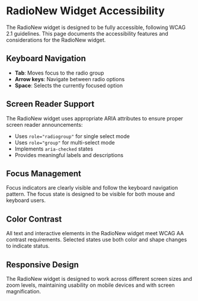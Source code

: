 
<Meta title="Widgets/RadioNew/Accessibility" />

# RadioNew Widget Accessibility

The RadioNew widget is designed to be fully accessible, following WCAG 2.1 guidelines. This page documents the accessibility features and considerations for the RadioNew widget.

## Keyboard Navigation

- **Tab**: Moves focus to the radio group
- **Arrow keys**: Navigate between radio options
- **Space**: Selects the currently focused option

## Screen Reader Support

The RadioNew widget uses appropriate ARIA attributes to ensure proper screen reader announcements:

- Uses `role="radiogroup"` for single select mode
- Uses `role="group"` for multi-select mode
- Implements `aria-checked` states
- Provides meaningful labels and descriptions

## Focus Management

Focus indicators are clearly visible and follow the keyboard navigation pattern. The focus state is designed to be visible for both mouse and keyboard users.

## Color Contrast

All text and interactive elements in the RadioNew widget meet WCAG AA contrast requirements. Selected states use both color and shape changes to indicate status.

## Responsive Design

The RadioNew widget is designed to work across different screen sizes and zoom levels, maintaining usability on mobile devices and with screen magnification.
